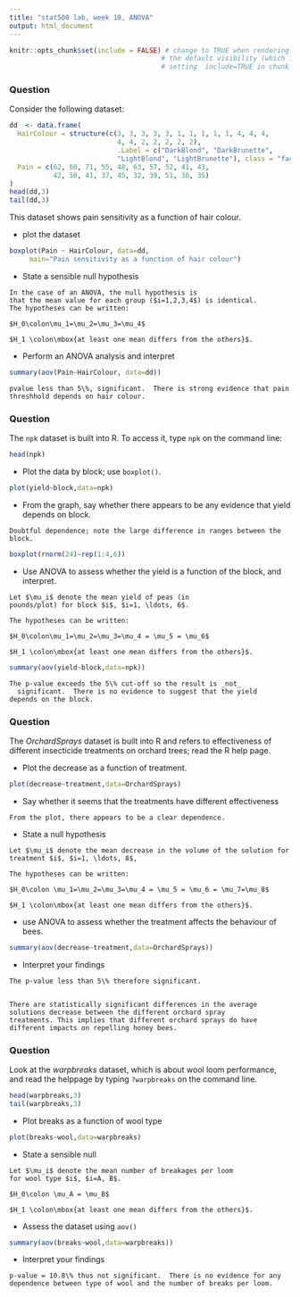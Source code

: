 ---
title: "stat500 lab, week 10, ANOVA"
output: html_document
---

```{r setup, include=FALSE}
knitr::opts_chunk$set(include = FALSE) # change to TRUE when rendering solutions; this changes
                                      # the default visibility (which is overridden by explicitly
                                      # setting  include=TRUE in chunk options)
```

### Question

Consider the following dataset:

```{r,include=TRUE}

dd  <- data.frame(
  HairColour = structure(c(3, 3, 3, 3, 3, 1, 1, 1, 1, 1, 4, 4, 4, 
                           4, 4, 2, 2, 2, 2, 2), 
                           .Label = c("DarkBlond", "DarkBrunette", 
                           "LightBlond", "LightBrunette"), class = "factor"),
  Pain = c(62, 60, 71, 55, 48, 63, 57, 52, 41, 43, 
           42, 50, 41, 37, 45, 32, 39, 51, 30, 35)
)
head(dd,3)
tail(dd,3)
```
This dataset shows pain sensitivity as a function of hair colour.

* plot the dataset


```{r}
boxplot(Pain ~ HairColour, data=dd, 
     main="Pain sensitivity as a function of hair colour")
```

* State a sensible null hypothesis


```{asis}

In the case of an ANOVA, the null hypothesis is
that the mean value for each group ($i=1,2,3,4$) is identical.
The hypotheses can be written:

$H_0\colon\mu_1=\mu_2=\mu_3=\mu_4$ 

$H_1 \colon\mbox{at least one mean differs from the others}$.
```

* Perform an ANOVA analysis and interpret

```{r}
summary(aov(Pain~HairColour, data=dd))
```

```{asis}
pvalue less than 5\%, significant.  There is strong evidence that pain threshhold depends on hair colour.
```

### Question

The `npk` dataset is built into R.  To access it, type `npk` on the command line:

```{r,include=TRUE}
head(npk)
```

* Plot the data by block; use `boxplot()`.

```{r}
plot(yield~block,data=npk)
```

* From the graph, say whether there appears to be any evidence
  that yield depends on block.

```{asis}
Doubtful dependence; note the large difference in ranges between the block.
```
```{r}
boxplot(rnorm(24)~rep(1:4,6))
```

* Use ANOVA to assess whether the yield is a function of the block, and interpret.

```{asis}
Let $\mu_i$ denote the mean yield of peas (in
pounds/plot) for block $i$, $i=1, \ldots, 6$.

The hypotheses can be written:

$H_0\colon\mu_1=\mu_2=\mu_3=\mu_4 = \mu_5 = \mu_6$ 

$H_1 \colon\mbox{at least one mean differs from the others}$.
```

```{r}
summary(aov(yield~block,data=npk))
```

```{asis}

The p-value exceeds the 5\% cut-off so the result is _not_
  significant.  There is no evidence to suggest that the yield
depends on the block.
```


### Question

The _OrchardSprays_ dataset is built into R and refers to
effectiveness of different insecticide treatments on orchard trees;
read the R help page.

* Plot the decrease as a function of treatment.

```{r}
plot(decrease~treatment,data=OrchardSprays)
```

* Say whether it seems that the treatments have different effectiveness

```{asis}
From the plot, there appears to be a clear dependence.
```

* State a null hypothesis
```{asis}
Let $\mu_i$ denote the mean decrease in the volume of the solution for
treatment $i$, $i=1, \ldots, 8$,
	
The hypotheses can be written:

$H_0\colon \mu_1=\mu_2=\mu_3=\mu_4 = \mu_5 = \mu_6 = \mu_7=\mu_8$ 

$H_1 \colon\mbox{at least one mean differs from the others}$.
```


*  use ANOVA to assess whether the treatment affects the behaviour of bees.  

```{r}
summary(aov(decrease~treatment,data=OrchardSprays))
```

* Interpret your findings

```{asis}
The p-value less than 5\% therefore significant.


There are statistically significant differences in the average
solutions decrease between the different orchard spray
treatments. This implies that different orchard sprays do have
different impacts on repelling honey bees.
```

### Question

Look at the _warpbreaks_ dataset, which is about wool loom
performance, and read the helppage by typing `?warpbreaks` on the
command line.

```{r,include=TRUE}
head(warpbreaks,3)
tail(warpbreaks,3)
```

* Plot breaks as a function of wool type

```{r}
plot(breaks~wool,data=warpbreaks)
```

* State a sensible null

```{asis}

Let $\mu_i$ denote the mean number of breakages per loom
for wool type $i$, $i=A, B$.

$H_0\colon \mu_A = \mu_B$ 

$H_1 \colon\mbox{at least one mean differs from the others}$.
```

* Assess the dataset using `aov()`

```{r}
summary(aov(breaks~wool,data=warpbreaks))
```

* Interpret your findings

```{asis}
p-value = 10.8\% thus not significant.  There is no evidence for any
dependence between type of wool and the number of breaks per loom.
```

